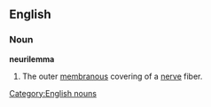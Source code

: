 ==English==
[[Category:English nouns]]
===Noun===
'''neurilemma'''
#The outer [[membranous]] covering of a [[nerve]] fiber.